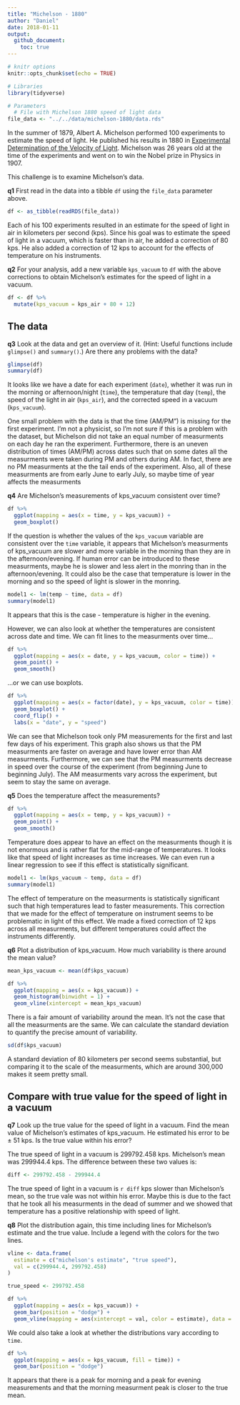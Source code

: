 ```yaml
---
title: "Michelson - 1880"
author: "Daniel"
date: 2018-01-11
output: 
  github_document:
    toc: true
---
```


```r
# knitr options
knitr::opts_chunk$set(echo = TRUE)

```

```r
# Libraries
library(tidyverse)

# Parameters
  # File with Michelson 1880 speed of light data
file_data <- "../../data/michelson-1880/data.rds"
```

In the summer of 1879, Albert A. Michelson performed 100 experiments to estimate
the speed of light. He published his results in 1880 in [Experimental
Determination of the Velocity of Light](https://books.google.com/books?id=343nAAAAMAAJ&lpg=PA115&pg=PA109#v=onepage&q&f=false).
Michelson was 26 years old at the time of the experiments and went on to win the
Nobel prize in Physics in 1907.

This challenge is to examine Michelson's data.

__q1__ First read in the data into a tibble `df` using the `file_data` parameter above.

```r
df <- as_tibble(readRDS(file_data))
```

Each of his 100 experiments resulted in an estimate for the speed of light in
air in kilometers per second (kps). Since his goal was to estimate the speed of
light in a vacuum, which is faster than in air, he added a correction of 80 kps.
He also added a correction of 12 kps to account for the effects of temperature
on his instruments.

__q2__ For your analysis, add a new variable `kps_vacuum` to `df` with the above
corrections to obtain Michelson's estimates for the speed of light in a vacuum.

```r
df <- df %>%
  mutate(kps_vacuum = kps_air + 80 + 12)
```

## The data

__q3__ Look at the data and get an overview of it. (Hint: Useful functions
include `glimpse()` and `summary()`.) Are there any problems with the data?

```r
glimpse(df)
summary(df)
```

It looks like we have a date for each experiment (`date`), whether it was run in 
the morning or afternoon/night (`time`), the temperature that day (`temp`), the 
speed of the light in air (`kps_air`), and the corrected speed in a vacuum 
(`kps_vacuum`).

One small problem with the data is that the time (AM/PM") is missing for the first experiment. I'm not a physicist, so I'm not sure if this is a problem with the dataset, but Michelson did not take an equal number of measurments on each day he ran the experiment. Furthermore, there is an uneven distribution of times (AM/PM) across dates such that on some dates all the measurments were taken during PM and others during AM. In fact, there are no PM measurments at the the tail ends of the experiment. Also, all of these measurments are from early June to early July, so maybe time of year affects the measurments


__q4__ Are Michelson's measurements of kps_vacuum consistent over time?

```r
df %>%
  ggplot(mapping = aes(x = time, y = kps_vacuum)) +
  geom_boxplot()
```

If the question is whether the values of the `kps_vacuum` variable are consistent over the `time` variable, it appears that Michelson's measurments of kps_vacuum are slower and more variable in the morning than they are in the afternoon/evening. If human error can be introduced to these measurments, maybe he is slower and less alert in the monring than in the afternoon/evening. It could also be the case that temperature is lower in the morning and so the speed of light is slower in the monring.

```r
model1 <- lm(temp ~ time, data = df)
summary(model1)
```

It appears that this is the case - temperature is higher in the evening.

However, we can also look at whether the temperatures are consistent across date and time. We can fit lines to the measurments over time...

```r
df %>%
  ggplot(mapping = aes(x = date, y = kps_vacuum, color = time)) +
  geom_point() +
  geom_smooth()
```

...or we can use boxplots.

```r
df %>%
  ggplot(mapping = aes(x = factor(date), y = kps_vacuum, color = time)) +
  geom_boxplot() +
  coord_flip() + 
  labs(x = "date", y = "speed")
```

We can see that Michelson took only PM measurements for the first and last few days of his experiment. This graph also shows us that the PM measurments are faster on average and have lower error than AM measurments. Furthermore, we can see that the PM measurments decrease in speed over the course of the experiment (from beginning June to beginning July). The AM measurments vary across the experiment, but seem to stay the same on average.


__q5__ Does the temperature affect the measurements?

```r
df %>%
  ggplot(mapping = aes(x = temp, y = kps_vacuum)) +
  geom_point() + 
  geom_smooth()
```

Temperature does appear to have an effect on the measurments though it is not enormous and is rather flat for the mid-range of temperatures. It looks like that speed of light increases as time increases. We can even run a linear regression to see if this effect is statistically significant.

```r
model1 <- lm(kps_vacuum ~ temp, data = df)
summary(model1)
```

The effect of temperature on the measurments is statistically significant such that high temperatures lead to faster measurements. This correction that we made for the effect of temperature on instrument seems to be problematic in light of this effect. We made a fixed correction of 12 kps across all measurments, but different temperatures could affect the instruments differently.


__q6__ Plot a distribution of kps_vacuum. How much variability is there around
the mean value?

```r
mean_kps_vacuum <- mean(df$kps_vacuum)

df %>% 
  ggplot(mapping = aes(x = kps_vacuum)) +
  geom_histogram(binwidht = 1) + 
  geom_vline(xintercept = mean_kps_vacuum)
```

There is a fair amount of variability around the mean. It's not the case that all the measurments are the same. We can calculate the standard deviation to quantify the precise amount of variability.

```r
sd(df$kps_vacuum)
```

A standard deviation of 80 kilometers per second seems substantial, but comparing it to the scale of the measurments, which are around 300,000 makes it seem pretty small.


## Compare with true value for the speed of light in a vacuum

__q7__ Look up the true value for the speed of light in a vacuum. Find the mean
value of Michelson's estimates of kps_vacuum. He estimated his error to be ± 51
kps. Is the true value within his error?

The true speed of light in a vacuum is 299792.458 kps. Michelson's mean was 299944.4 kps. The difference between these two values is:

```r
diff <- 299792.458 - 299944.4
```

The true speed of light in a vacuum is `r diff` kps slower than Michelson's mean, so the true vale was not within his error. Maybe this is due to the fact that he took all his measurments in the dead of summer and we showed that temperature has a positive relationship with speed of light.


__q8__ Plot the distribution again, this time including lines for Michelson's
estimate and the true value. Include a legend with the colors for the two lines.

```r
vline <- data.frame(
  estimate = c("michelson's estimate", "true speed"),
  val = c(299944.4, 299792.458)
)

true_speed <- 299792.458

df %>% 
  ggplot(mapping = aes(x = kps_vacuum)) +
  geom_bar(position = "dodge") + 
  geom_vline(mapping = aes(xintercept = val, color = estimate), data = vline) 
```

We could also take a look at whether the distributions vary according to `time`.

```r
df %>% 
  ggplot(mapping = aes(x = kps_vacuum, fill = time)) +
  geom_bar(position = "dodge") 
```

It appears that there is a peak for morning and a peak for evening measurements and that the morning measurment peak is closer to the true mean.
